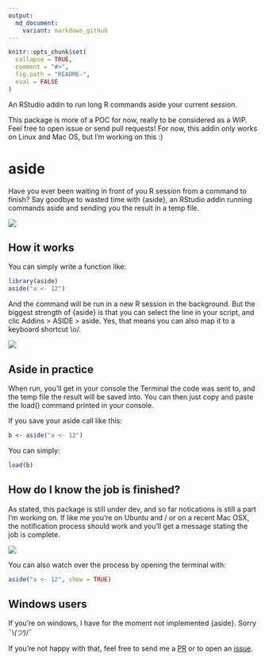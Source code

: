 ```yaml
---
output:
  md_document:
    variant: markdown_github
---
```


<!-- README.md is generated from README.Rmd. Please edit that file -->

```r
knitr::opts_chunk$set(
  collapse = TRUE,
  comment = "#>",
  fig.path = "README-", 
  eval = FALSE
)
```

An RStudio addin to run long R commands aside your current session. 

This package is more of a POC for now, really to be considered as a WIP. Feel free to open issue or send pull requests! For now, this addin only works on Linux and Mac OS, but I'm working on this :) 

# aside

Have you ever been waiting in front of you R session from a command to finish? Say goodbye to wasted time with {aside}, an RStudio addin running commands aside and sending you the result in a temp file. 

![](aside.gif)

## How it works 

You can simply write a function like: 

```r
library(aside)
aside("a <- 12")
```

And the command will be run in a new R session in the background. But the biggest strength of {aside} is that you can select the line in your script, and clic Addins > ASIDE > aside. Yes, that means you can also map it to a keyboard shortcut \\o/. 

![](asideaddin.gif)

## Aside in practice

When run, you'll get in your console the Terminal the code was sent to, and the temp file the result will be saved into. You can then just copy and paste the load() command printed in your console. 

If you save your aside call like this:

```r
b <- aside("a <- 12")
```

You can simply:

```r
load(b)
```

## How do I know the job is finished?

As stated, this package is still under dev, and so far notications is still a part I'm working on. If like me you're on Ubuntu and / or on a recent Mac OSX, the notification process should work and you'll get a message stating the job is complete.

![](aside_completed.png)

You can also watch over the process by opening the terminal with:

```r
aside("a <- 12", show = TRUE)
```


## Windows users

If you're on windows, I have for the moment not implemented {aside}. Sorry ¯\\_(ツ)_/¯

If you're not happy with that, feel free to send me a [PR](https://github.com/ColinFay/aside/pulls) or to open an [issue](https://github.com/ColinFay/aside/issues). 
